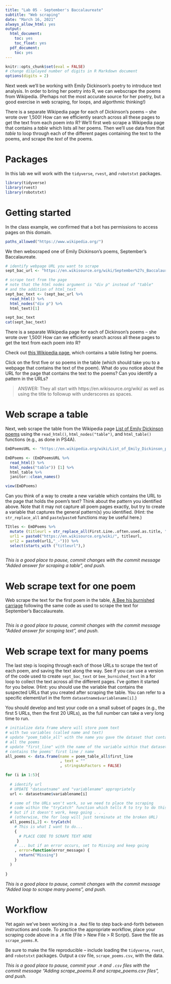 ```yaml
---
title: "Lab 05 - September's Baccalaureate"
subtitle: "Web scraping"
date: "March 16, 2021"
always_allow_html: yes
output:
  html_document:
    toc: yes
    toc_float: yes
  pdf_document:
    toc: yes 
---
```


```r
knitr::opts_chunk$set(eval = FALSE)
# change displayed number of digits in R Markdown document
options(digits = 2)
```

Next week we'll be working with Emily Dickinson's poetry to introduce text analysis.  In order to bring her poetry into R, we can webscrape the poems from Wikipedia.  (Perhaps not the most accurate source for her poetry, but a good exercise in web scraping, for loops, and algorthmic thinking!)

There is a separate Wikipedia page for each of Dickinson's poems -- she wrote over 1,500!  How can we efficiently search across all these pages to get the text from each poem into R?  We'll first web scrape a Wikipedia page that contains a *table* which lists all her poems.  Then we'll use data from that *table* to loop through each of the different pages containing the text to the poems, and scrape the *text* of the poems.

# Packages

In this lab we will work with the `tidyverse`, `rvest`, and `robotstxt` packages. 

```r
library(tidyverse) 
library(rvest)
library(robotstxt)
```

# Getting started

In the class example, we confirmed that a bot has permissions to access pages on this domain.

```r
paths_allowed("https://www.wikipedia.org/")
```

We then webscraped one of Emily Dickinson's poems, September's Baccalaureate.

```r
# identify webpage URL you want to scrape
sept_bac_url <- "https://en.wikisource.org/wiki/September%27s_Baccalaureate"

# scrape text from the page
# note that the html nodes argument is "div p" instead of "table"
# and the addition of html_text
sept_bac_text <- (sept_bac_url %>%               
  read_html() %>%
  html_nodes("div p") %>%   
  html_text)[1]

sept_bac_text
cat(sept_bac_text)
```

There is a separate Wikipedia page for each of Dickinson's poems -- she wrote over 1,500!  How can we efficiently search across all these pages to get the text from each poem into R?

Check out [this Wikipedia page](https://en.wikipedia.org/wiki/List_of_Emily_Dickinson_poems), which contains a table listing her poems.

Click on the first five or so poems in the table (which should take you to a webpage that contains the text of the poem).  What do you notice about the URL for the page that contains the text to the poems?  Can you identify a pattern in the URLs?

> ANSWER: They all start with https://en.wikisource.org/wiki/ as well as using the title to followup with underscores as spaces.


# Web scrape a table

Next, web scrape the table from the Wikipedia page [List of Emily Dickinson poems](https://en.wikipedia.org/wiki/List_of_Emily_Dickinson_poems) using the `read_html()`, `html_nodes("table")`, and `html_table()` functions (e.g., as done in PS4A).

```r
EmDPoemsURL <- "https://en.wikipedia.org/wiki/List_of_Emily_Dickinson_poems"

EmDPoems <- (EmDPoemsURL %>%               
  read_html() %>%
  html_nodes("table")) [1] %>%   
  html_table %>%
  janitor::clean_names()

view(EmDPoems)
```

Can you think of a way to create a new variable which contains the URL to the page that holds the poem's text?  Think about the pattern you identified above.  Note that it may not capture all poem pages exactly, but try to create a variable that captures the general pattern(s) you identified.  (Hint: the `str_replace_all` and `paste`/`paste0` functions may be useful here.)

```r
TItles <- EmDPoems %>%
  mutate (titleurl = str_replace_all(First.Line..often.used.as.title, " ", "_"),
  url1 = paste0("https://en.wikisource.org/wiki/", titleurl,
  url2 = paste0(url1,"_-"))) %>%
  select(starts_with ("titleurl"),)
  
```

*This is a good place to pause, commit changes with the commit message "Added answer for scraping a table", and push.*


# Web scrape text for one poem

Web scrape the text for the first poem in the table, [A Bee his burnished carriage](https://en.wikisource.org/wiki/A_Bee_his_burnished_Carriage) following the same code as used to scrape the text for September's Baccalaureate.

```r

```

*This is a good place to pause, commit changes with the commit message "Added answer for scraping text", and push.*

# Web scrape text for many poems

The last step is looping through each of those URLs to scrape the text of each poem, and saving the text along the way.  See if you can use a version of the code used to create `sept_bac_text` or `bee_burnished_text` in a for loop to collect the text across all the different pages. I've gotten it started for you below.  (Hint: you should use the variable that contains the suspected URLs that you created after scraping the table.  You can refer to a specific element/url in the form `datasetname$variablename[i]`.)  

You should develop and test your code on a small subset of pages (e.g., the first 5 URLs, then the first 20 URLs), as the full number can take a very long time to run.

```r
# initialize data frame where will store poem text 
# with two variables (called name and text)
# update "poem_table_all" with the name you gave the dataset that contains
# all the poems
# update "first_line" with the name of the variable within that dataset that 
# contains the poems' first line / name
all_poems <- data.frame(name = poem_table_all$first_line
                        , text = ""
                        , stringsAsFactors = FALSE)

for (i in 1:5){
  
  # identify url
  # UPDATE "datasetname" and "variablename" appropriately
  url <- datasetname$variablename[i]

  # some of the URLs won't work, so we need to place the scraping
  # code within the "tryCatch" function which tells R to try to do this,
  # but if it doesn't work, keep going . . .
  # (otherwise, the for loop will just terminate at the broken URL)
  all_poems[i,2] <- tryCatch(
    # This is what I want to do...
    { 
      # PLACE CODE TO SCRAPE TEXT HERE
     }
    # ... but if an error occurs, set to Missing and keep going 
    , error=function(error_message) {
      return("Missing")
    }
  ) 
  
}
```

*This is a good place to pause, commit changes with the commit message "Added loop to scrape many poems", and push.*

# Workflow

Yet again we've been working in a `.Rmd` file to step back-and-forth between instructions and code.  To practice the appropriate workflow, place your scraping code above in a `.R` file (File > New File > R Script).  Save the file as `scrape_poems.R`.

Be sure to make the file reproducible -- include loading the `tidyverse`, `rvest`, and `robotstxt` packages.  Output a csv file, `scrape_poems.csv`, with the data.

*This is a good place to pause, commit your `.R` and `.csv` files with the commit message "Adding scrape_poems.R and scrape_poems.csv files", and push.*
